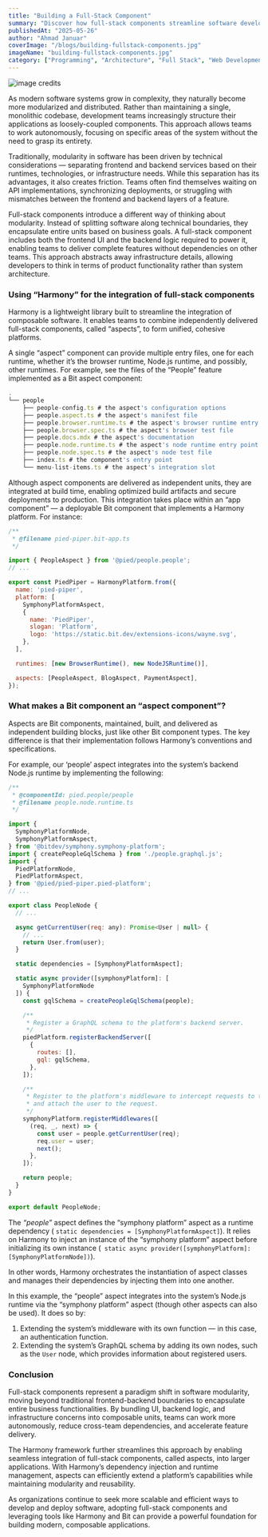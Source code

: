 ```yaml
---
title: "Building a Full-Stack Component"
summary: "Discover how full-stack components streamline software development by bundling frontend, backend, and infrastructure into reusable, autonomous units."
publishedAt: "2025-05-26"
author: "Ahmad Januar"
coverImage: "/blogs/building-fullstack-components.jpg"
imageName: "building-fullstack-components.jpg"
category: ["Programming", "Architecture", "Full Stack", "Web Development"]
---
```


![image credits](/blogs/content/building-fullstack-1.webp)

As modern software systems grow in complexity, they naturally become more modularized and distributed. Rather than maintaining a single, monolithic codebase, development teams increasingly structure their applications as loosely-coupled components. This approach allows teams to work autonomously, focusing on specific areas of the system without the need to grasp its entirety.

Traditionally, modularity in software has been driven by technical considerations — separating frontend and backend services based on their runtimes, technologies, or infrastructure needs. While this separation has its advantages, it also creates friction. Teams often find themselves waiting on API implementations, synchronizing deployments, or struggling with mismatches between the frontend and backend layers of a feature.

Full-stack components introduce a different way of thinking about modularity. Instead of splitting software along technical boundaries, they encapsulate entire units based on business goals. A full-stack component includes both the frontend UI and the backend logic required to power it, enabling teams to deliver complete features without dependencies on other teams. This approach abstracts away infrastructure details, allowing developers to think in terms of product functionality rather than system architecture.

### Using “Harmony” for the integration of full-stack components

Harmony is a lightweight library built to streamline the integration of composable software. It enables teams to combine independently delivered full-stack components, called “aspects”, to form unified, cohesive platforms.

A single “aspect” component can provide multiple entry files, one for each runtime, whether it’s the browser runtime, Node.js runtime, and possibly, other runtimes. For example, see the files of the “People” feature implemented as a Bit aspect component:

```jsx
.
└── people
    ├── people-config.ts # the aspect's configuration options
    ├── people.aspect.ts # the aspect's manifest file
    ├── people.browser.runtime.ts # the aspect's browser runtime entry point
    ├── people.browser.spec.ts # the aspect's browser test file
    ├── people.docs.mdx # the aspect's documentation
    ├── people.node.runtime.ts # the aspect's node runtime entry point
    ├── people.node.spec.ts # the aspect's node test file
    ├── index.ts # the component's entry point
    └── menu-list-items.ts # the aspect's integration slot
```

Although aspect components are delivered as independent units, they are integrated at build time, enabling optimized build artifacts and secure deployments to production. This integration takes place within an “app component” — a deployable Bit component that implements a Harmony platform. For instance:

```js
/**
 * @filename pied-piper.bit-app.ts
 */

import { PeopleAspect } from '@pied/people.people';
// ...

export const PiedPiper = HarmonyPlatform.from({
  name: 'pied-piper',
  platform: [
    SymphonyPlatformAspect,
    {
      name: 'PiedPiper',
      slogan: 'Platform',
      logo: 'https://static.bit.dev/extensions-icons/wayne.svg',
    },
  ],

  runtimes: [new BrowserRuntime(), new NodeJSRuntime()],

  aspects: [PeopleAspect, BlogAspect, PaymentAspect],
});
```

### What makes a Bit component an “aspect component”?

Aspects are Bit components, maintained, built, and delivered as independent building blocks, just like other Bit component types. The key difference is that their implementation follows Harmony’s conventions and specifications.

For example, our ‘people’ aspect integrates into the system’s backend Node.js runtime by implementing the following:

```jsx
/**
 * @componentId: pied.people/people
 * @filename people.node.runtime.ts
 */

import {
  SymphonyPlatformNode,
  SymphonyPlatformAspect,
} from '@bitdev/symphony.symphony-platform';
import { createPeopleGqlSchema } from './people.graphql.js';
import {
  PiedPlatformNode,
  PiedPlatformAspect,
} from '@pied/pied-piper.pied-platform';
// ...

export class PeopleNode {
  // ...

  async getCurrentUser(req: any): Promise<User | null> {
    // ...
    return User.from(user);
  }

  static dependencies = [SymphonyPlatformAspect];

  static async provider([symphonyPlatform]: [
    SymphonyPlatformNode
  ]) {
    const gqlSchema = createPeopleGqlSchema(people);

    /**
     * Register a GraphQL schema to the platform's backend server.
     */
    piedPlatform.registerBackendServer([
      {
        routes: [],
        gql: gqlSchema,
      },
    ]);

    /**
     * Register to the platform's middleware to intercept requests to the backend
     * and attach the user to the request.
     */
    symphonyPlatform.registerMiddlewares([
      (req, _, next) => {
        const user = people.getCurrentUser(req);
        req.user = user;
        next();
      },
    ]);

    return people;
  }
}

export default PeopleNode;
```

The *“people”* aspect defines the “symphony platform” aspect as a runtime dependency ( `static dependencies = [SymphonyPlatformAspect]`). It relies on Harmony to inject an instance of the “symphony platform” aspect before initializing its own instance (` static async provider([symphonyPlatform]: [SymphonyPlatformNode])`).

In other words, Harmony orchestrates the instantiation of aspect classes and manages their dependencies by injecting them into one another.

In this example, the “people” aspect integrates into the system’s Node.js runtime via the “symphony platform” aspect (though other aspects can also be used). It does so by:

1. Extending the system’s middleware with its own function — in this case, an authentication function.
2. Extending the system’s GraphQL schema by adding its own nodes, such as the `User` node, which provides information about registered users.

### Conclusion

Full-stack components represent a paradigm shift in software modularity, moving beyond traditional frontend-backend boundaries to encapsulate entire business functionalities. By bundling UI, backend logic, and infrastructure concerns into composable units, teams can work more autonomously, reduce cross-team dependencies, and accelerate feature delivery.

The Harmony framework further streamlines this approach by enabling seamless integration of full-stack components, called aspects, into larger applications. With Harmony’s dependency injection and runtime management, aspects can efficiently extend a platform’s capabilities while maintaining modularity and reusability.

As organizations continue to seek more scalable and efficient ways to develop and deploy software, adopting full-stack components and leveraging tools like Harmony and Bit can provide a powerful foundation for building modern, composable applications.

